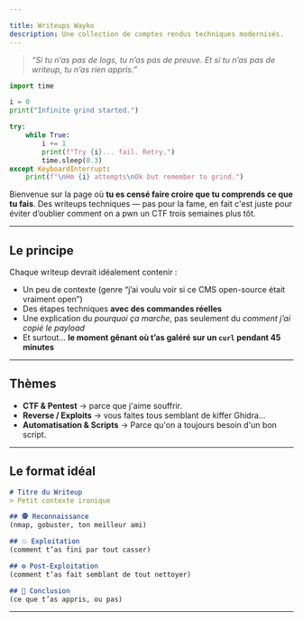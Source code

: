 ```yaml
---

title: Writeups Wayko
description: Une collection de comptes rendus techniques modernisés.
---
```


> *“Si tu n’as pas de logs, tu n’as pas de preuve. Et si tu n’as pas de writeup, tu n’as rien appris.”*

```python
import time

i = 0
print("Infinite grind started.")

try:
    while True:
        i += 1
        print(f"Try {i}... fail. Retry.")
        time.sleep(0.3)
except KeyboardInterrupt:
    print(f"\nHm {i} attempts\nOk but remember to grind.")
```

Bienvenue sur la page où **tu es censé faire croire que tu comprends ce que tu fais**.
Des writeups techniques — pas pour la fame, en fait c'est juste pour éviter d’oublier comment on a pwn un CTF trois semaines plus tôt.

---

## Le principe

Chaque writeup devrait idéalement contenir :

* Un peu de contexte (genre “j’ai voulu voir si ce CMS open-source était vraiment open”)
* Des étapes techniques **avec des commandes réelles**
* Une explication du *pourquoi ça marche*, pas seulement du *comment j’ai copié le payload*
* Et surtout… **le moment gênant où t’as galéré sur un `curl` pendant 45 minutes**

---

## Thèmes

* **CTF & Pentest** → parce que j'aime souffrir.
* **Reverse / Exploits** → vous faites tous semblant de kiffer Ghidra...
* **Automatisation & Scripts** → Parce qu'on a toujours besoin d'un bon script.

---

## Le format idéal

```md
# Titre du Writeup
> Petit contexte ironique

## 🕵️ Reconnaissance
(nmap, gobuster, ton meilleur ami)

## 💥 Exploitation
(comment t’as fini par tout casser)

## ⚙️ Post-Exploitation
(comment t’as fait semblant de tout nettoyer)

## 💭 Conclusion
(ce que t’as appris, ou pas)
```

---


